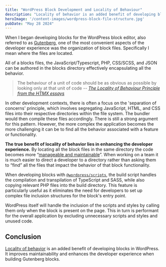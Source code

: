 ```yaml
---
title: "WordPress Block Development and Locality of Behaviour"
description: "Locality of behavior is an added benefit of developing blocks in WordPress. It can improve the maintainability and developer experience when building Gutenberg blocks."
heroImage: '/content-images/wordpress-block-file-structure.jpg'
pubDate: "May 28 2024"
---
```


When I began developing blocks for the WordPress block editor, also referred to as [Gutenberg](https://wordpress.org/gutenberg/), one of the most convenient aspects of the developer experience was the organization of block files. Specifically I mean where the files are located. 

All of a blocks files, the JavaScript/Typescript, PHP, CSS/SCSS, and JSON can be authored in the blocks directory effectively encapsulating all the behavior.

> The behaviour of a unit of code should be as obvious as possible by looking only at that unit of code <cite>-- [The Locality of Behaviour Principle from the HTMX essays](https://htmx.org/essays/locality-of-behaviour/#the-lob-principle)</cite>

In other development contexts, there is often a focus on the 'separation of concerns' principle, which involves segregating JavaScript, HTML, and CSS files into their respective directories within the file system. The bundler would then compile these files accordingly. There is still a strong argument for this pattern. However, the more complex the application becomes the more challenging it can be to find all the behavior associated with a feature or functionality. 

**The true benefit of locality of behavior lies in enhancing the developer experience.** By locating all the block files in the same directory the code becomes more “[manageable and maintainable](https://htmx.org/essays/locality-of-behaviour/#conclusion)”. When working on a team it is much easier to direct a developer to a directory rather than asking them to “find” all the files that impact the behavior of that block functionality.

When developing blocks with [`@wordpress/scripts`](https://developer.wordpress.org/block-editor/reference-guides/packages/packages-scripts/), the build script handles the compilation and transpilation of TypeScript and SASS, while also copying relevant PHP files into the build directory. This feature is particularly useful as it eliminates the need for developers to set up complex file inclusion structures for the block's entry point.

WordPress itself will handle the inclusion of the scripts and styles by calling them only when the block is present on the page. This in turn is performant for the overall application by excluding unnecessary scripts and styles and unused code.

## Conclusion
[Locality of behavior](https://htmx.org/essays/locality-of-behaviour/) is an added benefit of developing blocks in WordPress. It improves maintainability and enhances the developer experience when building Gutenberg blocks.
